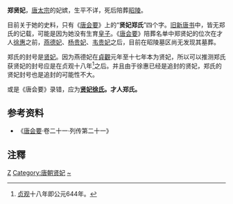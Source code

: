 {{Otheruses|subject=唐太宗的妃嫔|other=其它获封贤妃的郑姓妃嫔|郑贤妃}}
'''郑贤妃'''，[[唐太宗|唐太宗]]的妃嫔，生平不详，死后陪葬[[唐昭陵|昭陵]]。

目前关于她的史料，只有《[[唐会要|唐会要]]》上的“'''贤妃郑氏'''”四个字。[[旧唐书|旧]][[新唐书|新唐书]]中，皆无郑氏的记载，可能是因为她没有生育[[皇子|皇子]]。《[[唐会要|唐会要]]》陪葬名单中郑贤妃的位次在才人[[徐惠|徐惠]]之前，[[燕德妃|燕德妃]]、[[杨贵妃_(唐太宗)|杨贵妃]]、[[韋珪|韦贵妃]]之后，目前在昭陵墓区尚无发现其墓葬。

郑氏的封号是[[贤妃|贤妃]]。因为燕德妃在[[貞觀|貞觀]]元年至十七年本为贤妃，所以可以推测郑氏获贤妃的封号应是在贞观十八年<ref>[[贞观|贞观]]十八年即公元644年。</ref>之后。并且由于徐惠已经是追封的贤妃，郑氏的贤妃封号也是追封的可能性不大。

或是《唐会要》录错，应为'''[[徐惠|贤妃徐氏]]。才人郑氏。'''

== 参考资料 ==
*《[[唐会要|唐会要]]·卷二十一·列传第二十一》
{{quote|<p>
:昭陵陪葬名氏。　
:越国太妃燕氏<ref>越国太妃燕氏，即[[燕德妃|燕德妃]]。</ref>。赵国太妃杨氏<ref>赵国太妃杨氏，即[[杨贵妃_(唐太宗)|杨贵妃]]。</ref>。纪国太妃韦氏<ref>纪国太妃韦氏，即贵妃[[韋珪|韋-{珪}-]]。</ref>。贤妃郑氏。才人徐氏<ref>才人徐氏，即[[徐惠|徐惠]]。</ref>。[[郑国夫人|郑国夫人]]。[[刘娘子_(唐朝)|彭城郡夫人]]。
</p>}}

==注釋==

{{Reflist}}

[[Category:唐太宗妃|Z]]
[[Category:唐朝贤妃|Category:唐朝贤妃]]
[[Category:郑姓|~]]
